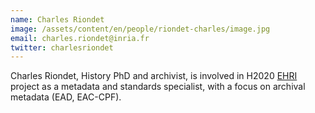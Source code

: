 ```yaml
---
name: Charles Riondet
image: /assets/content/en/people/riondet-charles/image.jpg
email: charles.riondet@inria.fr
twitter: charlesriondet
---
```

Charles Riondet, History PhD and archivist, is involved in H2020 [EHRI](https://ehri-project.eu/) project as a metadata and standards specialist, with a focus on archival metadata (EAD, EAC-CPF).
